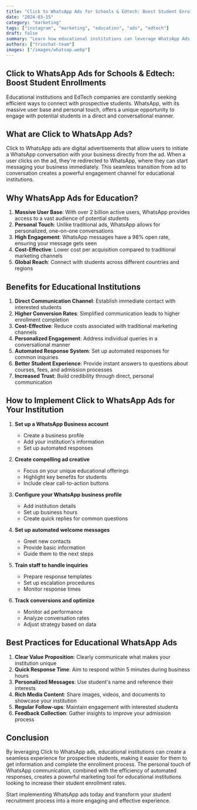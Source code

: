 ```yaml
---
title: "Click to WhatsApp Ads for Schools & Edtech: Boost Student Enrollments"
date: "2024-03-15"
category: "marketing"
tags: ["instagram", "marketing", "education", "ads", "edtech"]
draft: false
summary: "Learn how educational institutions can leverage WhatsApp Ads to increase student registrations efficiently and create meaningful connections with prospective students."
authors: ["triochat-team"]
images: ["/images/whatsap.webp"]
---
```


## Click to WhatsApp Ads for Schools & Edtech: Boost Student Enrollments

Educational institutions and EdTech companies are constantly seeking efficient ways to connect with prospective students. WhatsApp, with its massive user base and personal touch, offers a unique opportunity to engage with potential students in a direct and conversational manner.

## What are Click to WhatsApp Ads?

Click to WhatsApp ads are digital advertisements that allow users to initiate a WhatsApp conversation with your business directly from the ad. When a user clicks on the ad, they're redirected to WhatsApp, where they can start messaging your business immediately. This seamless transition from ad to conversation creates a powerful engagement channel for educational institutions.

## Why WhatsApp Ads for Education?

1. **Massive User Base**: With over 2 billion active users, WhatsApp provides access to a vast audience of potential students
2. **Personal Touch**: Unlike traditional ads, WhatsApp allows for personalized, one-on-one conversations
3. **High Engagement**: WhatsApp messages have a 98% open rate, ensuring your message gets seen
4. **Cost-Effective**: Lower cost per acquisition compared to traditional marketing channels
5. **Global Reach**: Connect with students across different countries and regions

## Benefits for Educational Institutions

1. **Direct Communication Channel**: Establish immediate contact with interested students
2. **Higher Conversion Rates**: Simplified communication leads to higher enrollment completion
3. **Cost-Effective**: Reduce costs associated with traditional marketing channels
4. **Personalized Engagement**: Address individual queries in a conversational manner
5. **Automated Response System**: Set up automated responses for common inquiries
6. **Better Student Experience**: Provide instant answers to questions about courses, fees, and admission processes
7. **Increased Trust**: Build credibility through direct, personal communication

## How to Implement Click to WhatsApp Ads for Your Institution

1. **Set up a WhatsApp Business account**

   - Create a business profile
   - Add your institution's information
   - Set up automated responses

2. **Create compelling ad creative**

   - Focus on your unique educational offerings
   - Highlight key benefits for students
   - Include clear call-to-action buttons

3. **Configure your WhatsApp business profile**

   - Add institution details
   - Set up business hours
   - Create quick replies for common questions

4. **Set up automated welcome messages**

   - Greet new contacts
   - Provide basic information
   - Guide them to the next steps

5. **Train staff to handle inquiries**

   - Prepare response templates
   - Set up escalation procedures
   - Monitor response times

6. **Track conversions and optimize**
   - Monitor ad performance
   - Analyze conversation rates
   - Adjust strategy based on data

## Best Practices for Educational WhatsApp Ads

1. **Clear Value Proposition**: Clearly communicate what makes your institution unique
2. **Quick Response Time**: Aim to respond within 5 minutes during business hours
3. **Personalized Messages**: Use student's name and reference their interests
4. **Rich Media Content**: Share images, videos, and documents to showcase your institution
5. **Regular Follow-ups**: Maintain engagement with interested students
6. **Feedback Collection**: Gather insights to improve your admission process

## Conclusion

By leveraging Click to WhatsApp ads, educational institutions can create a seamless experience for prospective students, making it easier for them to get information and complete the enrollment process. The personal touch of WhatsApp communication, combined with the efficiency of automated responses, creates a powerful marketing tool for educational institutions looking to increase their student enrollment rates.

Start implementing WhatsApp ads today and transform your student recruitment process into a more engaging and effective experience.
